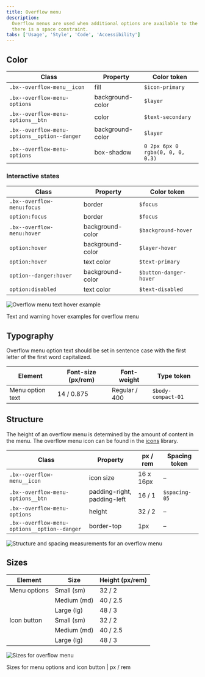 ```yaml
---
title: Overflow menu
description:
  Overflow menus are used when additional options are available to the user and
  there is a space constraint.
tabs: ['Usage', 'Style', 'Code', 'Accessibility']
---
```


## Color

| Class                                        | Property         | Color token                      |
| -------------------------------------------- | ---------------- | -------------------------------- |
| `.bx--overflow-menu__icon`                   | fill             | `$icon-primary`                  |
| `.bx--overflow-menu-options`                 | background-color | `$layer`                         |
| `.bx--overflow-menu-options__btn`            | color            | `$text-secondary`                |
| `.bx--overflow-menu-options__option--danger` | background-color | `$layer`                         |
| `.bx--overflow-menu-options`                 | box-shadow       | `0 2px 6px 0 rgba(0, 0, 0, 0.3)` |

### Interactive states

| Class                      | Property         | Color token            |
| -------------------------- | ---------------- | ---------------------- |
| `.bx--overflow-menu:focus` | border           | `$focus`               |
| `option:focus`             | border           | `$focus`               |
| `.bx--overflow-menu:hover` | background-color | `$background-hover`    |
| `option:hover`             | background-color | `$layer-hover`         |
| `option:hover`             | text color       | `$text-primary`        |
| `option--danger:hover`     | background-color | `$button-danger-hover` |
| `option:disabled`          | text color       | `$text-disabled`       |

<div className="image--fixed">

![Overflow menu text hover example](images/overflow-menu-style-1.png)

</div>

<Caption>Text and warning hover examples for overflow menu</Caption>

## Typography

Overflow menu option text should be set in sentence case with the first letter
of the first word capitalized.

| Element          | Font-size (px/rem) | Font-weight   | Type token         |
| ---------------- | ------------------ | ------------- | ------------------ |
| Menu option text | 14 / 0.875         | Regular / 400 | `$body-compact-01` |

## Structure

The height of an overflow menu is determined by the amount of content in the
menu. The overflow menu icon can be found in the
[icons](/guidelines/icons/library) library.

| Class                                        | Property                    | px / rem  | Spacing token |
| -------------------------------------------- | --------------------------- | --------- | ------------- |
| `.bx--overflow-menu__icon`                   | icon size                   | 16 x 16px | –             |
| `.bx--overflow-menu-options__btn`            | padding-right, padding-left | 16 / 1    | `$spacing-05` |
| `.bx--overflow-menu-options`                 | height                      | 32 / 2    | –             |
| `.bx--overflow-menu-options__option--danger` | border-top                  | 1px       | –             |

<div className="image-fixed">

![Structure and spacing measurements for an overflow menu](images/overflow-menu-style-3.png)

</div>

## Sizes

| Element      | Size        | Height (px/rem) |
| ------------ | ----------- | --------------- |
| Menu options | Small (sm)  | 32 / 2          |
|              | Medium (md) | 40 / 2.5        |
|              | Large (lg)  | 48 / 3          |
| Icon button  | Small (sm)  | 32 / 2          |
|              | Medium (md) | 40 / 2.5        |
|              | Large (lg)  | 48 / 3          |

<div className="image--fixed">

![Sizes for overflow menu](images/overflow-menu-style-size.png)

</div>

<Caption>Sizes for menu options and icon button | px / rem</Caption>

